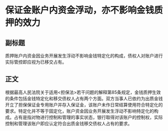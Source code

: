 # 保证金账户内资金浮动，亦不影响金钱质押的效力
## 副标题
质押账户内资金因业务开展发生浮动不影响金钱特定化的构成，债权人对账户进行实际管控即应视为已移交占有。
## 正文
根据最高人民法院关于适用<担保法>若干问题的解释第85条规定，金钱质押生效的条件包括金钱特定化和移交债权人占有两个方面。双方当事人已依约为出质金钱开立了担保保证金专用账户并存入保证金，该账户未作日常结算使用符合特定化的要求。特定化并不等于固定化，账户资金因业务开展发生浮动不影响特定化的构成。占有是指对物进行控制和管理的事实状态，银行取得对该账户的控制权，实际控制和管理该账户即应认定符合出质金钱移交债权人占有的要求。